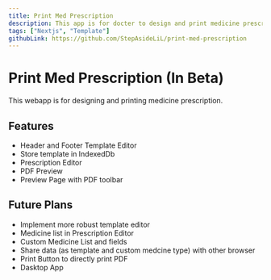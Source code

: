 ```yaml
---
title: Print Med Prescription
description: This app is for docter to design and print medicine prescription.
tags: ["Nextjs", "Template"]
githubLink: https://github.com/StepAsideLiL/print-med-prescription
---
```


# Print Med Prescription (In Beta)

This webapp is for designing and printing medicine prescription.

## Features

- Header and Footer Template Editor
- Store template in IndexedDb
- Prescription Editor
- PDF Preview
- Preview Page with PDF toolbar

## Future Plans

- Implement more robust template editor
- Medicine list in Prescription Editor
- Custom Medicine List and fields
- Share data (as template and custom medcine type) with other browser
- Print Button to directly print PDF
- Dasktop App
